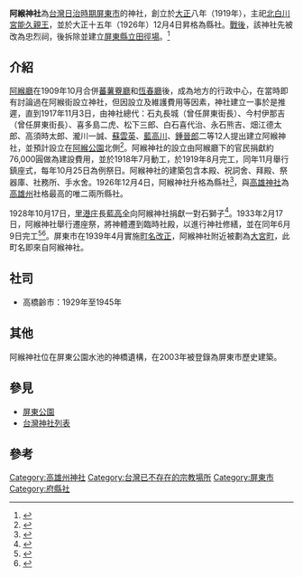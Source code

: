 {{日本神社
| img = File:阿緱神社.jpg
| img_capt = 阿緱神社鳥居與參道
| image_width = 250px
| nihongo = 
| hiragana = あこうじんじゃ
| romaji = Akō jinjya
| kyujitai =
| location = 阿緱廳港西中里阿緱街→<br/>高雄州屏東郡屏東街→<br/>高雄州屏東市大宮町
| god = 能久親王
| type = 縣社（1926年後）
| struct =
| open_year = 大正8年（1919年）
| close_year =
| title =
| cere_date = 10月28日
}} 
{{tw monument
|name=中山公園水池橋樑
|formername=
|image=中山公園水池橋樑（屏東公園）-3.jpg
|imagename= 中山公園水池橋樑
|othername=
|formalname= 阿緱神社神橋
|level=歷史建築
|class=其他歷史遺蹟
|time=1919年
|destroyed=
|date=2003年12月15日
|material=洗石子、鋼筋混凝土 
|location=屏東縣屏東市中華路與公園路交接口處（中山公園內）
|when=
|reg_url= https://nchdb.boch.gov.tw/assets/overview/historicalBuilding/20031215000004
}}
'''阿緱神社'''為[[台灣日治時期|台灣日治時期]][[屏東市_(州轄市)|屏東市]]的神社，創立於[[大正|大正]]八年（1919年），主祀[[北白川宮能久親王|北白川宮能久親王]]，並於大正十五年（1926年）12月4日昇格為縣社{{r|蔡}}。[[臺灣戰後時期|戰後]]，該神社先被改為忠烈祠，後拆除並建立[[屏東縣立田徑場|屏東縣立田徑場]]。<ref>{{Cite web|url=http://163.29.7.35/webno/cultureassets/Building/info_upt.aspx?p0=9732|title=文化部文化資產局-國家文化資產資料庫系統|accessdate=2016-12-22|date=2016-01-01|last=文化部文化資產局|work=文化資產局}}{{dead link|date=2018年5月 |bot=InternetArchiveBot |fix-attempted=yes }}</ref>

== 介紹 ==
[[阿緱廳|阿緱廳]]在1909年10月合併[[蕃薯寮廳|蕃薯藔廳]]和[[恆春廳|恆春廳]]後，成為地方的行政中心，在當時即有討論過在阿緱街設立神社，但因設立及維護費用等因素，神社建立一事於是推遲，直到1917年11月3日，由神社總代：石丸長城（曾任屏東街長）、今村伊那吉（曾任屏東街長）、喜多島二虎、松下三郎、白石喜代治、永石熊吉、畑江德太郎、高須時太郎、瀧川一誠、[[蘇雲英|蘇雲英]]、[[藍高川|藍高川]]、[[鍾晉郎|鍾晉郎]]二等12人提出建立阿緱神社，並預計設立在[[屏東公園|阿緱公園]]北側<ref>{{Cite web|title=阿緱神社構造承認並鎮座報告（阿緱廳）|url=https://onlinearchives.th.gov.tw/index.php?act=Display/image/797496902gFly#|author=臺灣總督府|date=1919|publisher=國史館臺灣文獻館}}</ref>。阿緱神社的設立由阿緱廳下的官民捐獻約76,000圓做為建設費用，並於1918年7月動工，於1919年8月完工，同年11月舉行鎮座式，每年10月25日為例祭日。阿緱神社的建築包含本殿、祝詞舍、拜殿、祭器庫、社務所、手水舍。1926年12月4日，阿緱神社升格為縣社<ref>{{cite book |author1=屏東街役場 |title=屏東要覽 |date=1929-09-21}}</ref>，與[[高雄神社|高雄神社]]為[[高雄州|高雄州]]社格最高的唯二兩所縣社。

1928年10月17日，[[里港庄|里港庄]]長[[藍高全|藍高全]]向阿緱神社捐獻一對石獅子<ref>{{Cite news|title=阿緱神社へ 唐獅子 藍高全氏の奉納|work=臺灣日日新報|date=1928-10-19}}</ref>。1933年2月17日，阿緱神社舉行遷座祭，將神體遷到臨時社殿，以進行神社修繕，並在同年6月9日完工<ref>{{Cite news|title=阿緱神社の祈年祭と遷座祭|work=臺灣日日新報|date=1933-02-15}}</ref><ref>{{Cite news|title=阿緱神社竣功 遷座祭は七月頃|work=臺灣日日新報|date=1933-06-08}}</ref>。屏東市在1939年4月實施[[町名改正|町名改正]]，阿緱神社附近被劃為[[大宮町_(屏東市)|大宮町]]，此町名即來自阿緱神社。

== 社司 ==

* 高橋齡市：1929年至1945年

== 其他 ==
阿緱神社位在屏東公園水池的神橋遺構，在2003年被登錄為屏東市歷史建築。

== 參見 ==
* [[屏東公園|屏東公園]]
*[[台灣神社列表|台灣神社列表]]

== 參考 ==
{{Reflist|refs=
<ref name="蔡">{{Cite journal |author=蔡誌山 |title=〈阿緱神社〉|journal=《臺灣文獻別冊》19 |date=2006-12-31 |publisher=國史館臺灣文獻館 |location=南投縣南投市中興新村 |pages=22-30頁 }}</ref>
}}

[[Category:高雄州神社|Category:高雄州神社]]
[[Category:台灣已不存在的宗教場所|Category:台灣已不存在的宗教場所]]
[[Category:屏東市|Category:屏東市]]
[[Category:府縣社|Category:府縣社]]